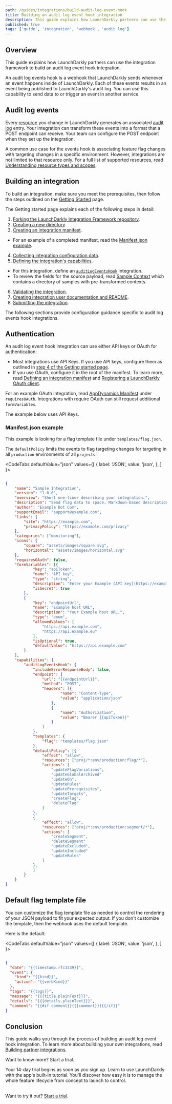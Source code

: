 ```yaml
---
path: /guides/integrations/build-audit-log-event-hook
title: Building an audit log event hook integration
description: This guide explains how LaunchDarkly partners can use the integration framework to build an audit log event hook integration.
published: true
tags: ['guide', 'integration', 'webhook', 'audit log']
---
```


## Overview

This guide explains how LaunchDarkly partners can use the integration framework to build an audit log event hook integration.

An audit log events hook is a webhook that LaunchDarkly sends whenever an event happens inside of LaunchDarkly. Each of these events results in an event being published to LaunchDarkly's audit log. You can use this capability to send data to or trigger an event in another service.

## Audit log events

Every [resource](/home/members/role-resources#overview) you change in LaunchDarkly generates an associated [audit log](/home/flags/audit-log-history) entry. Your integration can transform these events into a format that a POST endpoint can receive. Your team can configure the POST endpoint when they set up the integration.

A common use case for the events hook is associating feature flag changes with targeting changes in a specific environment. However, integrations are not limited to that resource only. For a full list of supported resources, read  [Understanding resource types and scopes](/home/members/role-resources#understanding-resource-types-and-scopes).

## Building an integration

To build an integration, make sure you meet the prerequisites, then follow the steps outlined on the [Getting Started](/integrations/partner-integrations/getting-started) page.

The Getting started page explains each of the following steps in detail:

1. [Forking the LaunchDarkly Integration Framework repository](/integrations/partner-integrations/getting-started#1-fork-the-launchdarkly-integration-framework-repository).
2. [Creating a new directory](/integrations/partner-integrations/getting-started#2-create-a-new-directory).
3. [Creating an integration manifest](/integrations/partner-integrations/getting-started#3-create-an-integration-manifest). 
  - For an example of a completed manifest, read the [Manifest.json example](#manifestjson-example).
4. [Collecting integration configuration data](/integrations/partner-integrations/getting-started#4-collect-integration-configuration-data).
5. [Defining the integration's capabilities](/integrations/partner-integrations/getting-started#5-define-the-integrations-capabilities). 
  - For this integration, define an [`auditLogEventsHook`](/integrations/partner-integrations/capabilities#audit-log-events-hook) integration.
  - To review the fields for the source payload, read [Sample Context](https://github.com/launchdarkly/integration-framework/tree/main/sample-context) which contains a directory of samples with pre-transformed contexts.
6. [Validating the integration](/integrations/partner-integrations/getting-started#6-validate-the-integration).
7. [Creating integration user documentation and README](/integrations/partner-integrations/getting-started#7-create-your-integration-user-documentation-and-readme).
8. [Submitting the integration](/integrations/partner-integrations/getting-started#8-submit-the-integration).

The following sections provide configuration guidance specific to audit log events hook integrations.

## Authentication

An audit log event hook integration can use either API keys or OAuth for authentication:
- Most integrations use API Keys. If you use API keys, configure them as outlined in [step 4 of the Getting started page](/integrations/partner-integrations/getting-started#4-collect-integration-configuration-data). 
- If you use OAuth, configure it in the root of the manifest. To learn more, read [Defining an integration manifest](/integrations/partner-integrations/manifest) and [Registering a LaunchDarkly OAuth client](/integrations/partner-integrations/oauth-client-registration).

For an example OAuth integration, read [AppDynamics Manifest](https://github.com/launchdarkly/integration-framework/blob/main/integrations/appdynamics/manifest.json) under `requiresOAuth`. Integrations with require OAuth can still request additional `formVariables`.

The example below uses API Keys.

### Manifest.json example

This example is looking for a flag template file under `templates/flag.json`.

The `defaultPolicy` limits the events to flag targeting changes for targeting in all `production` environments of all `projects`:

<CodeTabs
  defaultValue="json"
  values={[
    { label: 'JSON', value: 'json', },
  ]
}>
<CodeTabItem value="json">

```json

{
	"name": "Sample Integration",
	"version": "1.0.0",
	"overview": "Short one-liner describing your integration.",
	"description": "Send flag data to space. Markdown-based description.",
	"author": "Example Dot Com",
	"supportEmail": "support@example.com",
	"links": {
		"site": "https://example.com",
		"privacyPolicy": "https://example.com/privacy"
	},
	"categories": ["monitoring"],
	"icons": {
		"square": "assets/images/square.svg",
		"horizontal": "assets/images/horizontal.svg"
	},
	"requiresOAuth": false,
	"formVariables": [{
			"key": "apiToken",
			"name": "API key",
			"type": "string",
			"description": "Enter your Example [API key](https://example.com).",
			"isSecret": true
		},
		{
			"key": "endpointUrl",
			"name": "Example host URL",
			"description": "Your Example host URL.",
			"type": "enum",
			"allowedValues": [
				"https://api.example.com",
				"https://api.example.eu"
			],
			"isOptional": true,
			"defaultValue": "https://api.example.com"
		}
	],
	"capabilities": {
		"auditLogEventsHook": {
			"includeErrorResponseBody": false,
			"endpoint": {
				"url": "{{endpointUrl}}",
				"method": "POST",
				"headers": [{
						"name": "Content-Type",
						"value": "application/json"
					},
					{
						"name": "Authorization",
						"value": "Bearer {{apiToken}}"
					}
				]
			},
			"templates": {
				"flag": "templates/flag.json"
			},
			"defaultPolicy": [{
				"effect": "allow",
				"resources": ["proj/*:env/production:flag/*"],
				"actions": [
					"updateFlagVariations",
					"updateGlobalArchived"
					"updateOn",
					"updateRules"
					"updatePrerequisites",
					"updateTargets",
					"createFlag",
					"deleteFlag"
				]
			},
			{
				"effect": "allow",
				"resources": ["proj/*:env/production:segment/*"],
				"actions": [
					"createSegment",
					"deleteSegment"
					"updateExcluded",
					"updateIncluded"
					"updateRules"
				]
			},
			]
		}
	}
}

```

</CodeTabItem>
</CodeTabs>

## Default flag template file

You can customize the flag template file as needed to control the rendering of your JSON payload to fit your expected output. If you don't customize the template, then the webhook uses the default template.

Here is the default:

<CodeTabs
  defaultValue="json"
  values={[
    { label: 'JSON', value: 'json', },
  ]
}>
<CodeTabItem value="json">

```json

{
  "date": "{{timestamp.rfc3339}}",
  "event": {
    "kind": "{{kind}}",
    "action": "{{verbKind}}"
  },
  "tags": "{{tags}}",
  "message": "{{{title.plainText}}}",
  "details": "{{{details.plainText}}}",
  "comment": "{{#if comment}}{{{comment}}}{{/if}}"
}

```

</CodeTabItem>
</CodeTabs>

## Conclusion

This guide walks you through the process of building an audit log event hook integration. To learn more about building your own integrations, read [Building partner integrations](/integrations/partner-integrations).

<Callout intent="primary" site="launchDarkly">
<CalloutTitle>Want to know more? Start a trial.</CalloutTitle>
<CalloutDescription>

Your 14-day trial begins as soon as you sign up. Learn to use LaunchDarkly with the app's built-in tutorial. You'll discover how easy it is to manage the whole feature lifecycle from concept to launch to control.<br/><br/>

Want to try it out? [Start a trial](https://launchdarkly.com/start-trial/).

</CalloutDescription>
</Callout>